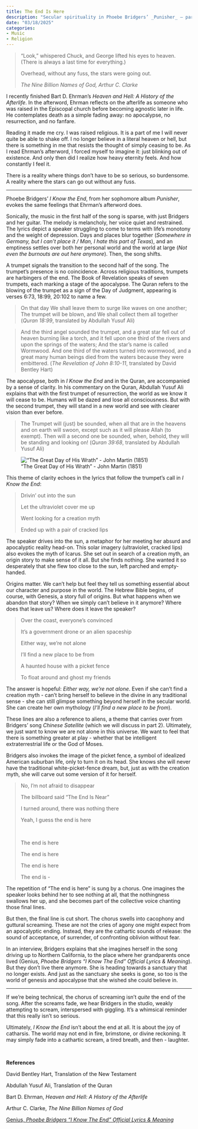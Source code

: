 ```yaml
---
title: The End Is Here
description: "Secular spirituality in Phoebe Bridgers’ _Punisher_ – part 1"
date: "03/18/2025"
categories:
- Music
- Religion
---
```


> “Look,” whispered Chuck, and George lifted his eyes to heaven. (There is always a last time for everything.)
> 
> Overhead, without any fuss, the stars were going out.
> 
> _The Nine Billion Names of God, Arthur C. Clarke_

I recently finished Bart D. Ehrman’s _Heaven and Hell: A History of the Afterlife_. In the afterword, Ehrman reflects on the afterlife as someone who was raised in the Episcopal church before becoming agnostic later in life. He contemplates death as a simple fading away: no apocalypse, no resurrection, and no fanfare.

Reading it made me cry. I was raised religious. It is a part of me I will never quite be able to shake off. I no longer believe in a literal heaven or hell, but there is something in me that resists the thought of simply ceasing to be. As I read Ehrman’s afterword, I forced myself to imagine it: just blinking out of existence. And only then did I realize how heavy eternity feels. And how constantly I feel it.

There is a reality where things don’t have to be so serious, so burdensome. A reality where the stars can go out without any fuss.

---

Phoebe Bridgers’ _I Know the End_, from her sophomore album _Punisher_, evokes the same feelings that Ehrman’s afterword does.

Sonically, the music in the first half of the song is sparse, with just Bridgers and her guitar. The melody is melancholy, her voice quiet and restrained. The lyrics depict a speaker struggling to come to terms with life’s monotony and the weight of depression. Days and places blur together (_Somewhere in Germany, but I can't place it / Man, I hate this part of Texas_), and an emptiness settles over both her personal world and the world at large (_Not even the burnouts are out here anymore_). Then, the song shifts.

A trumpet signals the transition to the second half of the song. The trumpet’s presence is no coincidence. Across religious traditions, trumpets are harbingers of the end. The Book of Revelation speaks of seven trumpets, each marking a stage of the apocalypse. The Quran refers to the blowing of the trumpet as a sign of the Day of Judgment, appearing is verses 6:73, 18:99, 20:102 to name a few.

> On that day We shall leave them to surge like waves on one another; The trumpet will be blown, and We shall collect them all together (_Quran 18:99_, translated by Abdullah Yusuf Ali)

> And the third angel sounded the trumpet, and a great star fell out of heaven burning like a torch, and it fell upon one third of the rivers and upon the springs of the waters; And the star’s name is called Wormwood. And one third of the waters turned into wormwood, and a great many human beings died from the waters because they were embittered. (_The Revelation of John 8:10-11_, translated by David Bentley Hart)

The apocalypse, both in _I Know the End_ and in the Quran, are accompanied by a sense of clarity. In his commentary on the Quran, Abdullah Yusuf Ali explains that with the first trumpet of resurrection, the world as we know it will cease to be. Humans will be dazed and lose all consciousness. But with the second trumpet, they will stand in a new world and see with clearer vision than ever before.

> The Trumpet will (just) be sounded, when all that are in the heavens and on earth will swoon, except such as it will please Allah (to exempt). Then will a second one be sounded, when, behold, they will be standing and looking on! (_Quran 39:68_, translated by Abdullah Yusuf Ali)

!["The Great Day of His Wrath" - John Martin (1851)](apocalypse.jpg ""The Great Day of His Wrath" - John Martin (1851)")

This theme of clarity echoes in the lyrics that follow the trumpet’s call in _I Know the End_:

> Drivin' out into the sun
>
> Let the ultraviolet cover me up
>
> Went looking for a creation myth
>
> Ended up with a pair of cracked lips

The speaker drives into the sun, a metaphor for her meeting her absurd and apocalyptic reality head-on. This solar imagery (ultraviolet, cracked lips) also evokes the myth of Icarus. She set out in search of a creation myth, an origin story to make sense of it all. But she finds nothing. She wanted it so desperately that she flew too close to the sun, left parched and empty-handed.

Origins matter. We can’t help but feel they tell us something essential about our character and purpose in the world. The Hebrew Bible begins, of course, with Genesis, a story full of origins. But what happens when we abandon that story? When we simply can’t believe in it anymore? Where does that leave us? Where does it leave the speaker?

> Over the coast, everyone's convinced
>
> It's a government drone or an alien spaceship
>
> Either way, we're not alone
>
> I'll find a new place to be from
>
> A haunted house with a picket fence
>
> To float around and ghost my friends

The answer is hopeful: _Either way, we’re not alone_. Even if she can’t find a creation myth - can’t bring herself to believe in the divine in any traditional sense - she can still glimpse something beyond herself in the secular world. She can create her own mythology (_I'll find a new place to be from_).

These lines are also a reference to aliens, a theme that carries over from Bridgers' song _Chinese Satellite_ (which we will discuss in part 2). Ultimately, we just want to know we are not alone in this universe. We want to feel that there is something greater at play - whether that be intelligent extraterrestrial life or the God of Moses.

Bridgers also invokes the image of the picket fence, a symbol of idealized American suburban life, only to turn it on its head. She knows she will never have the traditional white-picket-fence dream, but, just as with the creation myth, she will carve out some version of it for herself.

> No, I'm not afraid to disappear
>
> The billboard said "The End Is Near"
>
> I turned around, there was nothing there
>
> Yeah, I guess the end is here
> 
> &nbsp;
> 
> The end is here
>
> The end is here
>
> The end is here
>
> The end is -

The repetition of "The end is here" is sung by a chorus. One imagines the speaker looks behind her to see nothing at all, that the nothingness swallows her up, and she becomes part of the collective voice chanting those final lines.

But then, the final line is cut short. The chorus swells into cacophony and guttural screaming. These are not the cries of agony one might expect from an apocalyptic ending. Instead, they are the cathartic sounds of release: the sound of acceptance, of surrender, of confronting oblivion without fear.

In an interview, Bridgers explains that she imagines herself in the song driving up to Northern California, to the place where her grandparents once lived (Genius, _Phoebe Bridgers "I Know The End" Official Lyrics & Meaning_). But they don’t live there anymore. She is heading towards a sanctuary that no longer exists. And just as the sanctuary she seeks is gone, so too is the world of genesis and apocalypse that she wished she could believe in.

---

If we’re being technical, the chorus of  screaming isn't _quite_ the end of the song. After the screams fade, we hear Bridgers in the studio, weakly attempting to scream, interspersed with giggling. It’s a whimsical reminder that this really isn't so serious.

Ultimately, _I Know the End_ isn’t about the end at all. It is about the joy of catharsis. The world may not end in fire, brimstone, or divine reckoning. It may simply fade into a cathartic scream, a tired breath, and then - laughter.

&nbsp;
&nbsp;
&nbsp;

**References**

David Bentley Hart, Translation of the New Testament

Abdullah Yusuf Ali, Translation of the Quran

Bart D. Ehrman, _Heaven and Hell: A History of the Afterlife_

Arthur C. Clarke, _The Nine Billion Names of God_

[Genius, _Phoebe Bridgers "I Know The End" Official Lyrics & Meaning_](https://www.youtube.com/watch?v=uG060sUlBxM)
